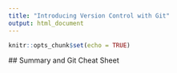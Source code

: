 ```yaml
---
title: "Introducing Version Control with Git"
output: html_document
---
```


```r
knitr::opts_chunk$set(echo = TRUE)
```

## Summary and Git Cheat Sheet


